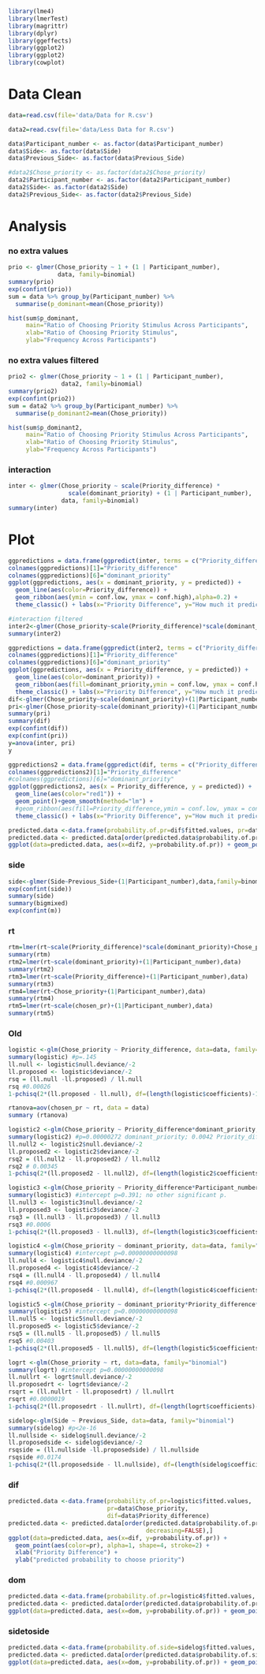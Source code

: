 ```r
library(lme4)
library(lmerTest)
library(magrittr)
library(dplyr)
library(ggeffects)
library(ggplot2)
library(ggplot2)
library(cowplot)
```

# Data Clean

```r
data=read.csv(file='data/Data for R.csv')
```

```r
data2=read.csv(file='data/Less Data for R.csv')
```

```r
data$Participant_number <- as.factor(data$Participant_number)
data$Side<- as.factor(data$Side)
data$Previous_Side<- as.factor(data$Previous_Side)
```

```r
#data2$Chose_priority <- as.factor(data2$Chose_priority)
data2$Participant_number <- as.factor(data2$Participant_number)
data2$Side<- as.factor(data2$Side)
data2$Previous_Side<- as.factor(data2$Previous_Side)
```

# Analysis

### no extra values

```r
prio <- glmer(Chose_priority ~ 1 + (1 | Participant_number), 
              data, family=binomial)
summary(prio)
exp(confint(prio))
sum = data %>% group_by(Participant_number) %>% 
  summarise(p_dominant=mean(Chose_priority))
```

```r
hist(sum$p_dominant, 
     main="Ratio of Choosing Priority Stimulus Across Participants", 
     xlab="Ratio of Choosing Priority Stimulus", 
     ylab="Frequency Across Participants")
```

### no extra values filtered

```r
prio2 <- glmer(Chose_priority ~ 1 + (1 | Participant_number), 
               data2, family=binomial)
summary(prio2)
exp(confint(prio2))
sum = data2 %>% group_by(Participant_number) %>% 
  summarise(p_dominant2=mean(Chose_priority))
```

```r
hist(sum$p_dominant2, 
     main="Ratio of Choosing Priority Stimulus Across Participants", 
     xlab="Ratio of Choosing Priority Stimulus", 
     ylab="Frequency Across Participants")
```

### interaction

```r
inter <- glmer(Chose_priority ~ scale(Priority_difference) * 
                 scale(dominant_priority) + (1 | Participant_number), 
               data, family=binomial)
summary(inter)
```

# Plot

```r
ggpredictions = data.frame(ggpredict(inter, terms = c("Priority_difference[n=3]","dominant_priority[n=3]")))
colnames(ggpredictions)[1]="Priority_difference"
colnames(ggpredictions)[6]="dominant_priority"
ggplot(ggpredictions, aes(x = dominant_priority, y = predicted)) +
  geom_line(aes(color=Priority_difference)) +
  geom_ribbon(aes(ymin = conf.low, ymax = conf.high),alpha=0.2) +
  theme_classic() + labs(x="Priority Difference", y="How much it predicts choosing the priority stimulus", title="Priority Difference*Dominant Stimulus Priority in predicting choosing the dominant stimulus", color="Dominant Stimulus' Priority")
```

```r
#interaction filtered
inter2<-glmer(Chose_priority~scale(Priority_difference)*scale(dominant_priority)+(1|Participant_number),data2,family=binomial)
summary(inter2)

ggpredictions = data.frame(ggpredict(inter2, terms = c("Priority_difference[all]","dominant_priority")))
colnames(ggpredictions)[1]="Priority_difference"
colnames(ggpredictions)[6]="dominant_priority"
ggplot(ggpredictions, aes(x = Priority_difference, y = predicted)) +
  geom_line(aes(color=dominant_priority)) +
  geom_ribbon(aes(fill=dominant_priority,ymin = conf.low, ymax = conf.high),alpha=0.2) +
  theme_classic() + labs(x="Priority Difference", y="How much it predicts choosing the priority stimulus", title="Priority Difference*Dominant Stimulus Priority in predicting choosing the dominant stimulus", color="Dominant Stimulus' Priority")
dif<-glmer(Chose_priority~scale(dominant_priority)+(1|Participant_number),data2,family=binomial)
pri<-glmer(Chose_priority~scale(dominant_priority)+(1|Participant_number),data,family=binomial)
summary(pri)
summary(dif)
exp(confint(dif))
exp(confint(pri))
y=anova(inter, pri)
y
```

```r
ggpredictions2 = data.frame(ggpredict(dif, terms = c("Priority_difference")))
colnames(ggpredictions2)[1]="Priority_difference"
#colnames(ggpredictions)[6]="dominant_priority"
ggplot(ggpredictions2, aes(x = Priority_difference, y = predicted)) +
  geom_line(aes(color="red1")) +
  geom_point()+geom_smooth(method="lm") +
  #geom_ribbon(aes(fill=Priority_difference,ymin = conf.low, ymax = conf.high),alpha=0.2) +
  theme_classic() + labs(x="Priority Difference", y="How much it predicts choosing the priority stimulus", title="Priority Difference and Choosing the Dominant Stimulus")
```

```r
predicted.data <-data.frame(probability.of.pr=dif$fitted.values, pr=data2$Chose_priority, dif2=data2$Priority_difference)
predicted.data <- predicted.data[order(predicted.data$probability.of.pr, decreasing=FALSE),]
ggplot(data=predicted.data, aes(x=dif2, y=probability.of.pr)) + geom_point(aes(color=pr), alpha=1, shape=4, stroke=2) + xlab("Priority Difference") + ylab("predicted probability to choose priority stimulus")
```

### side

```r
side<-glmer(Side~Previous_Side+(1|Participant_number),data,family=binomial)
exp(confint(side))
summary(side)
summary(bigmixed)
exp(confint(m))
```

### rt

```r
rtm=lmer(rt~scale(Priority_difference)*scale(dominant_priority)+Chose_priority+scale(chosen_pr)+(1|Participant_number),data)
summary(rtm)
rtm2=lmer(rt~scale(dominant_priority)+(1|Participant_number),data)
summary(rtm2)
rtm3=lmer(rt~scale(Priority_difference)+(1|Participant_number),data)
summary(rtm3)
rtm4=lmer(rt~Chose_priority+(1|Participant_number),data)
summary(rtm4)
rtm5=lmer(rt~scale(chosen_pr)+(1|Participant_number),data)
summary(rtm5)
```

### Old

```r
logistic <-glm(Chose_priority ~ Priority_difference, data=data, family="binomial")
summary(logistic) #p=.145
ll.null <- logistic$null.deviance/-2
ll.proposed <- logistic$deviance/-2
rsq = (ll.null -ll.proposed) / ll.null
rsq #0.00026
1-pchisq(2*(ll.proposed - ll.null), df=(length(logistic$coefficients)-1)) #0.145
```

```r
rtanova=aov(chosen_pr ~ rt, data = data)
summary (rtanova)
```

```r
logistic2 <-glm(Chose_priority ~ Priority_difference*dominant_priority, data=data, family="binomial")
summary(logistic2) #p=0.00000272 dominant_priority; 0.0042 Priority_difference:dominant_priority
ll.null2 <- logistic2$null.deviance/-2
ll.proposed2 <- logistic2$deviance/-2
rsq2 = (ll.null2 - ll.proposed2) / ll.null2
rsq2 # 0.00345
1-pchisq(2*(ll.proposed2 - ll.null2), df=(length(logistic2$coefficients)-1)) #0.0000035
```

```r
logistic3 <-glm(Chose_priority ~ Priority_difference*Participant_number, data=data, family="binomial")
summary(logistic3) #intercept p=0.391; no other significant p.
ll.null3 <- logistic3$null.deviance/-2
ll.proposed3 <- logistic3$deviance/-2
rsq3 = (ll.null3 - ll.proposed3) / ll.null3
rsq3 #0.0006
1-pchisq(2*(ll.proposed3 - ll.null3), df=(length(logistic3$coefficients)-1)) #p=0.181
```

```r
logistic4 <-glm(Chose_priority ~ dominant_priority, data=data, family="binomial")
summary(logistic4) #intercept p=0.00000000000098
ll.null4 <- logistic4$null.deviance/-2
ll.proposed4 <- logistic4$deviance/-2
rsq4 = (ll.null4 - ll.proposed4) / ll.null4
rsq4 #0.000967
1-pchisq(2*(ll.proposed4 - ll.null4), df=(length(logistic4$coefficients)-1)) #p=0.005
```

```r
logistic5 <-glm(Chose_priority ~ dominant_priority*Priority_difference*Participant_number, data=data, family="binomial")
summary(logistic5) #intercept p=0.00000000000098
ll.null5 <- logistic5$null.deviance/-2
ll.proposed5 <- logistic5$deviance/-2
rsq5 = (ll.null5 - ll.proposed5) / ll.null5
rsq5 #0.00403
1-pchisq(2*(ll.proposed5 - ll.null5), df=(length(logistic5$coefficients)-1)) #p=0.005
```

```r
logrt <-glm(Chose_priority ~ rt, data=data, family="binomial")
summary(logrt) #intercept p=0.00000000000098
ll.nullrt <- logrt$null.deviance/-2
ll.proposedrt <- logrt$deviance/-2
rsqrt = (ll.nullrt - ll.proposedrt) / ll.nullrt
rsqrt #0.0000019
1-pchisq(2*(ll.proposedrt - ll.nullrt), df=(length(logrt$coefficients)-1)) #p=0.85
```

```r
sidelog<-glm(Side ~ Previous_Side, data=data, family="binomial")
summary(sidelog) #p<2e-16
ll.nullside <- sidelog$null.deviance/-2
ll.proposedside <- sidelog$deviance/-2
rsqside = (ll.nullside -ll.proposedside) / ll.nullside
rsqside #0.0174
1-pchisq(2*(ll.proposedside - ll.nullside), df=(length(sidelog$coefficients)-1)) #0
```

### dif

```r
predicted.data <-data.frame(probability.of.pr=logistic$fitted.values, 
                            pr=data$Chose_priority, 
                            dif=data$Priority_difference)
predicted.data <- predicted.data[order(predicted.data$probability.of.pr, 
                                       decreasing=FALSE),]
ggplot(data=predicted.data, aes(x=dif, y=probability.of.pr)) + 
  geom_point(aes(color=pr), alpha=1, shape=4, stroke=2) + 
  xlab("Priority Difference") + 
  ylab("predicted probability to choose priority")
```

### dom

```r
predicted.data <-data.frame(probability.of.pr=logistic4$fitted.values, pr=data$Chose_priority, dom=data$dominant_priority*-1)
predicted.data <- predicted.data[order(predicted.data$probability.of.pr, decreasing=FALSE),]
ggplot(data=predicted.data, aes(x=dom, y=probability.of.pr)) + geom_point(aes(color=pr), alpha=1, shape=4, stroke=2) + xlab("Dominant") + ylab("predicted probability to choose priority")
```

### sidetoside

```r
predicted.data <-data.frame(probability.of.side=sidelog$fitted.values, chside=data$Side, dom=data$dominant_priority*-1)
predicted.data <- predicted.data[order(predicted.data$probability.of.side, decreasing=FALSE),]
ggplot(data=predicted.data, aes(x=dom, y=probability.of.pr)) + geom_point(aes(color=pr), alpha=1, shape=4, stroke=2) + xlab("Dominant") + ylab("predicted probability to choose priority")
```


